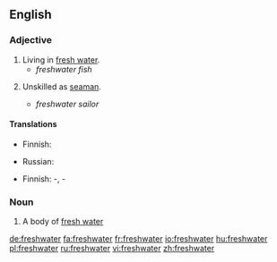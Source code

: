 ==English==

===Adjective===
{{en-adj|-}}

# Living in [[fresh water]].
#*''freshwater fish''
# {{nautical}} Unskilled as [[seaman]].
#*''freshwater sailor''

====Translations====
{{trans-top|living in fresh water}}
*Finnish: {{t-|fi|makeanveden}}
{{trans-mid}}
*Russian: {{t+|ru|пресноводный|tr=pr'esnovódnyj|sc=Cyrl}}
{{trans-bottom}}

{{trans-top|unskilled as seaman}}
*Finnish: {{t+|fi|järvi}}-, {{t|fi|sisävesi}}-
{{trans-mid}}
{{trans-bottom}}

===Noun===
{{wikipedia}}
{{en-noun}}

# A body of [[fresh water]]

[[de:freshwater]]
[[fa:freshwater]]
[[fr:freshwater]]
[[io:freshwater]]
[[hu:freshwater]]
[[pl:freshwater]]
[[ru:freshwater]]
[[vi:freshwater]]
[[zh:freshwater]]